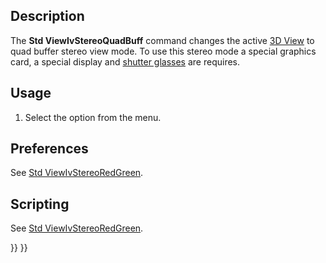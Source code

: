 <languages/>
<translate>

<!--T:1-->
{{Docnav
|[[Std_ViewIvStereoRedGreen|ViewIvStereoRedGreen]]
|[[Std_ViewIvStereoInterleavedRows|ViewIvStereoInterleavedRows]]
|[[Std_View_Menu|Std View Menu]]
|IconL=Std_ViewIvStereoRedGreen.svg
|IconR=Std_ViewIvStereoInterleavedRows.svg
|IconC=Freecad.svg
}}

<!--T:2-->
{{GuiCommand
|Name=Std ViewIvStereoQuadBuff
|MenuLocation=View → Stereo → Stereo Quad Buffer
|Workbenches=All
|SeeAlso=[[Std_ViewIvStereoRedGreen|Std ViewIvStereoRedGreen]], [[Std_ViewIvStereoInterleavedRows|Std ViewIvStereoInterleavedRows]], [[Std_ViewIvStereoInterleavedColumns|Std ViewIvStereoInterleavedColumns]], [[Std_ViewIvStereoOff|Std ViewIvStereoOff]]
}}

==Description== <!--T:3-->

<!--T:4-->
The '''Std ViewIvStereoQuadBuff''' command changes the active [[3D_View|3D View]] to quad buffer stereo view mode. To use this stereo mode a special graphics card, a special display and [https://en.wikipedia.org/wiki/Active_shutter_3D_system shutter glasses] are requires.

==Usage== <!--T:5-->

<!--T:6-->
# Select the {{MenuCommand|View → Stereo → [[Image:Std_ViewIvStereoQuadBuff.svg|16px]] Stereo Quad Buffer}} option from the menu.

==Preferences== <!--T:7-->

<!--T:13-->
See [[Std_ViewIvStereoRedGreen#Preferences|Std ViewIvStereoRedGreen]].

==Scripting== <!--T:9-->

<!--T:14-->
See [[Std_ViewIvStereoRedGreen#Scripting|Std ViewIvStereoRedGreen]].


<!--T:12-->
{{Docnav
|[[Std_ViewIvStereoRedGreen|ViewIvStereoRedGreen]]
|[[Std_ViewIvStereoInterleavedRows|ViewIvStereoInterleavedRows]]
|[[Std_View_Menu|Std View Menu]]
|IconL=Std_ViewIvStereoRedGreen.svg
|IconR=Std_ViewIvStereoInterleavedRows.svg
|IconC=Freecad.svg
}}

</translate>
{{Std_Base_navi{{#translation:}}}}
{{Userdocnavi{{#translation:}}}}